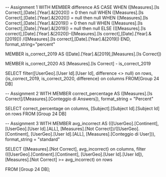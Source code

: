 -- Assignment 1
WITH MEMBER difference AS
CASE
WHEN ([Measures].[Is Correct],[Date].[Year].&[2020]) = 0 then null
WHEN ([Measures].[Is Correct],[Date].[Year].&[2020]) = null then null
WHEN ([Measures].[Is Correct],[Date].[Year].&[2019]) = 0 then null
WHEN ([Measures].[Is Correct],[Date].[Year].&[2019]) = null then null
ELSE (([Measures].[Is correct],[Date].[Year].&[2020])-([Measures].[Is correct],[Date].[Year].&[2019]))
							/([Measures].[Is correct],[Date].[Year].&[2019])
END,
format_string="percent"

MEMBER is_correct_2019 AS
([Date].[Year].&[2019],[Measures].[Is Correct])

MEMBER is_correct_2020 AS
[Measures].[Is Correct] - is_correct_2019

SELECT filter([UserGeo].[User Id].[User Id], difference <> null) on rows,
{is_correct_2019, is_correct_2020, difference} on columns
FROM[Group 24 DB]



-- Assignment 2
WITH MEMBER correct_percentage AS
([Measures].[Is Correct]/[Measures].[Conteggio di Answers]),
format_string = "Percent"

SELECT correct_percentage on columns,
[Subject].[Subject Id].[Subject Id] on rows
FROM [Group 24 DB]



-- Assignment 3
WITH MEMBER avg_incorrect AS
(([UserGeo].[Continent], [UserGeo].[User Id].[ALL],
[Measures].[Not Correct])/([UserGeo].[Continent], [UserGeo].[User Id].[ALL], [Measures].[Conteggio di User])),
format_string = "standard"

SELECT {[Measures].[Not Correct], avg_incorrect} on columns,
filter (([UserGeo].[Continent].[Continent], [UserGeo].[User Id].[User Id]),
[Measures].[Not Correct] >= avg_incorrect) on rows

FROM [Group 24 DB];